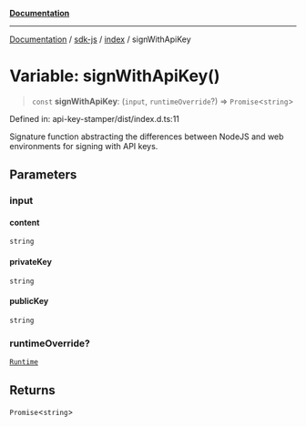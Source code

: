 [**Documentation**](../../../README.mdx)

***

[Documentation](../../../modules.mdx) / [sdk-js](../../README.mdx) / [index](../README.mdx) / signWithApiKey

# Variable: signWithApiKey()

> `const` **signWithApiKey**: (`input`, `runtimeOverride`?) => `Promise`\<`string`\>

Defined in: api-key-stamper/dist/index.d.ts:11

Signature function abstracting the differences between NodeJS and web environments for signing with API keys.

## Parameters

### input

#### content

`string`

#### privateKey

`string`

#### publicKey

`string`

### runtimeOverride?

[`Runtime`](../../../api-key-stamper/index/Runtime/README.mdx)

## Returns

`Promise`\<`string`\>
